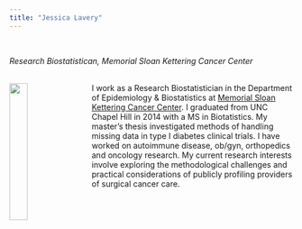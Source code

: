 ```yaml
---
title: "Jessica Lavery"
---
```

<link rel="stylesheet" href="styles.css" type="text/css">  
<link rel="stylesheet" href="fonts/academicons.min.css"/>

<i>Research Biostatistican, Memorial Sloan Kettering Cancer Center</i>
<br><br>

<img src="images/Lavery_170407_12.jpg" style="width:25%; margin-right: 20px" align="left">

I work as a Research Biostatistician in the Department of Epidemiology & Biostatistics at [Memorial Sloan Kettering Cancer Center](https://www.mskcc.org/departments/epidemiology-biostatistics). I graduated from UNC Chapel Hill in 2014 with a MS in Biotatistics. My master's thesis investigated methods of handling missing data in type I diabetes clinical trials. I have worked on autoimmune disease, ob/gyn, orthopedics and oncology research. My current research interests involve exploring the methodological challenges and practical considerations of publicly profiling providers of surgical cancer care.  